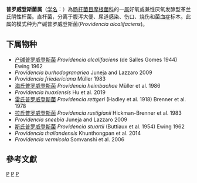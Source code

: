 {{Automatic taxobox
| taxon = Providencia
| authority = Ewing, 1962
| type species = Providencia alcalifaciens
| type species authority = (de Salles Gomes, 1944) Ewing, 1962
}}
'''普罗威登斯菌属'''（[[学名|学名]]：{{lang|la|''Providencia''}}）為[[肠杆菌目|肠杆菌目]][[摩根菌科|摩根菌科]]的一[[属|属]]好氧或兼性厌氧发酵型革兰氏阴性杆菌。直杆菌，分离于腹泻大便、尿道感染、伤口、烧伤和菌血症标本。此属的模式种为产碱普罗威登斯菌(''Providencia alcalifaciens'')。

==下属物种==
* [[产碱普罗威登斯菌|产碱普罗威登斯菌]] ''Providencia alcalifaciens'' (de Salles Gomes 1944) Ewing 1962
* ''Providencia burhodogranariea'' Juneja and Lazzaro 2009
* ''Providencia friedericiana'' Müller 1983
* [[海氏普罗威登斯菌|海氏普罗威登斯菌]] ''Providencia heimbachae'' Müller et al. 1986
* ''Providencia huaxiensis'' Hu et al. 2019
* [[雷氏普罗威登斯菌|雷氏普罗威登斯菌]] ''Providencia rettgeri'' (Hadley et al. 1918) Brenner et al. 1978
* [[拉氏普罗威登斯菌|拉氏普罗威登斯菌]] ''Providencia rustigianii'' Hickman-Brenner et al. 1983
* ''Providencia sneebia'' Juneja and Lazzaro 2009
* [[斯氏普罗威登斯菌|斯氏普罗威登斯菌]] ''Providencia stuartii'' (Buttiaux et al. 1954) Ewing 1962
* ''Providencia thailandensis'' Khunthongpan et al. 2014
* ''Providencia vermicola'' Somvanshi et al. 2006

==參考文獻==
{{reflist}}

{{taxonbar}}

[[Category:革兰氏阴性菌|P]]
[[Category:_摩根菌科|P]]
[[Category:1962年描述的分类群|P]]